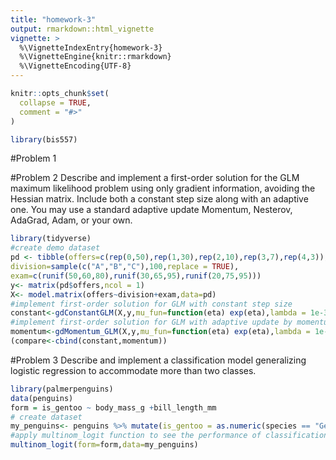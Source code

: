 ```yaml
---
title: "homework-3"
output: rmarkdown::html_vignette
vignette: >
  %\VignetteIndexEntry{homework-3}
  %\VignetteEngine{knitr::rmarkdown}
  %\VignetteEncoding{UTF-8}
---
```


```r
knitr::opts_chunk$set(
  collapse = TRUE,
  comment = "#>"
)
```

```r
library(bis557)
```

#Problem 1 




#Problem 2 
Describe and implement a first-order solution for the GLM maximum likelihood problem using only
gradient information, avoiding the Hessian matrix. Include both a constant step size along with an adaptive one. You may use a standard adaptive update Momentum, Nesterov, AdaGrad, Adam, or your own.
```r
library(tidyverse)
#create demo dataset
pd <- tibble(offers=c(rep(0,50),rep(1,30),rep(2,10),rep(3,7),rep(4,3)),
division=sample(c("A","B","C"),100,replace = TRUE),
exam=c(runif(50,60,80),runif(30,65,95),runif(20,75,95)))
y<- matrix(pd$offers,ncol = 1)
X<- model.matrix(offers~division+exam,data=pd)
#implement first-order solution for GLM with constant step size
constant<-gdConstantGLM(X,y,mu_fun=function(eta) exp(eta),lambda = 1e-3)$beta
#implement first-order solution for GLM with adaptive update by momentum gradient descent algorithm
momentum<-gdMomentum_GLM(X,y,mu_fun=function(eta) exp(eta),lambda = 1e-3)$beta
(compare<-cbind(constant,momentum))
```
#Problem 3
Describe and implement a classification model generalizing logistic regression to accommodate more than two classes.
```r
library(palmerpenguins)
data(penguins)
form = is_gentoo ~ body_mass_g +bill_length_mm
# create dataset
my_penguins<- penguins %>% mutate(is_gentoo = as.numeric(species == "Gentoo")) %>% model.frame(form,.)
#apply multinom_logit function to see the performance of classification
multinom_logit(form=form,data=my_penguins)
```
